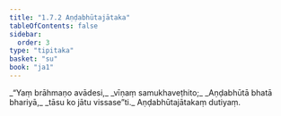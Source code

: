 ```yaml
---
title: "1.7.2 Aṇḍabhūtajātaka"
tableOfContents: false
sidebar:
  order: 3
type: "tipitaka"
basket: "su"
book: "ja1"
---
```



<DynamicBreadcrumb />

<Division number="62" book="ja1" bookNo="22" page="15">

<Paragraph number="137" type="verses" book="ja1">
_“Yaṃ brāhmaṇo avādesi,_  
_vīṇaṃ samukhaveṭhito;_  
_Aṇḍabhūtā bhatā bhariyā,_  
_tāsu ko jātu vissase”ti._  


</Paragraph>
</Division>

<Paragraph number="138" type="center" book="ja1">
Aṇḍabhūtajātakaṃ dutiyaṃ.
</Paragraph>